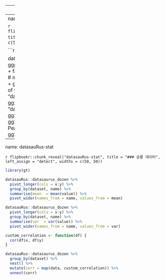 
---
class: center, middle, inverse

# 시각화

## 시각화의 중요성

---
name: datasauRus

`r flipbookr::chunk_reveal("datasauRus", title = "### 공룡 데이터",  widths = c(50, 50))`


```r
library(tidyverse)

datasauRus::datasaurus_dozen %>%
  ggplot(aes(x = x,  y = y)) +
    geom_point() +
    facet_wrap(facets = vars(dataset)) +
    # mean of x
    ggxmean::geom_x_mean() +
    ggxmean::geom_y_mean() +
    # mean of y
    ggxmean:::geom_x1sd(linetype = "dashed") +
    ggxmean:::geom_y1sd(linetype = "dashed") +
    # linear model
    ggxmean::geom_lm() +
    ggxmean::geom_lm_formula() +
    # Pearson correlation
    ggxmean:::geom_corrlabel()
```


---
name: datasauRus-stat

`r flipbookr::chunk_reveal("datasauRus-stat", title = "### 공룡 데이터",  left_assign = "detect", widths = c(50, 50))`


```r
library(gt)

datasauRus::datasaurus_dozen %>%
  pivot_longer(cols = x:y) %>% 
  group_by(dataset, name) %>% 
  summarise(mean  = mean(value)) %>% 
  pivot_wider(names_from = name, values_from = mean)

datasauRus::datasaurus_dozen %>%
  pivot_longer(cols = x:y) %>% 
  group_by(dataset, name) %>% 
  summarise(var  = var(value)) %>% 
  pivot_wider(names_from = name, values_from = var)

custom_correlation <- function(df) {
  cor(df$x, df$y)
}

datasauRus::datasaurus_dozen %>%
  group_by(dataset) %>% 
  nest() %>% 
  mutate(corr = map(data, custom_correlation)) %>% 
  unnest(corr)
```

